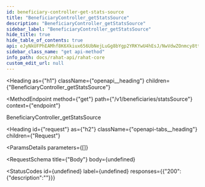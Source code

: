 ```yaml
---
id: beneficiary-controller-get-stats-source
title: "BeneficiaryController_getStatsSource"
description: "BeneficiaryController_getStatsSource"
sidebar_label: "BeneficiaryController_getStatsSource"
hide_title: true
hide_table_of_contents: true
api: eJyNkUFPhEAMhf8K6Xkiux656UbNejLuGg8bYgp2YRKYwU4hEsJ/NwVdwZOnmcy8tt97HcA3xCjWu/07JHBLjs42t8j9zjthX1XEbwXJQVDCwbecExhokLEmIQ6QnFIDTKHxLlCAZIDrzUaPdwo520ZbQwIwjgYECy1YTLEUIDV/tP+EqElKr9AFycQkJSQQd9s4W/aPw6oqEHcX7kB5y1b6Q15SPdM/vh71CNMLJJARMjGY78u95xoFkklnQPpGRaVIMzm07uy1XKxU+vGMJUq086yj1y5vnvaRwticorPnaCVVxFm2vdqAgdw7wVwgGXRK44PU6HSQw4lyEVn0m1lUkERTaNHF/wpi+DEg9ClxU6F1MBpoudK/OdETdNvJ/nJnBpappgZKH0S1w5BhoBeuxlGfP1rifs66Q7aYaSqndFxs7+HuCOP4BYYh4GI=
sidebar_class_name: "get api-method"
info_path: docs/rahat-api/rahat-core
custom_edit_url: null
---
```



<Heading
  as={"h1"}
  className={"openapi__heading"}
  children={"BeneficiaryController_getStatsSource"}
>
</Heading>

<MethodEndpoint
  method={"get"}
  path={"/v1/beneficiaries/statsSource"}
  context={"endpoint"}
>
  
</MethodEndpoint>



BeneficiaryController_getStatsSource

<Heading
  id={"request"}
  as={"h2"}
  className={"openapi-tabs__heading"}
  children={"Request"}
>
</Heading>

<ParamsDetails
  parameters={[]}
>
  
</ParamsDetails>

<RequestSchema
  title={"Body"}
  body={undefined}
>
  
</RequestSchema>

<StatusCodes
  id={undefined}
  label={undefined}
  responses={{"200":{"description":""}}}
>
  
</StatusCodes>


      